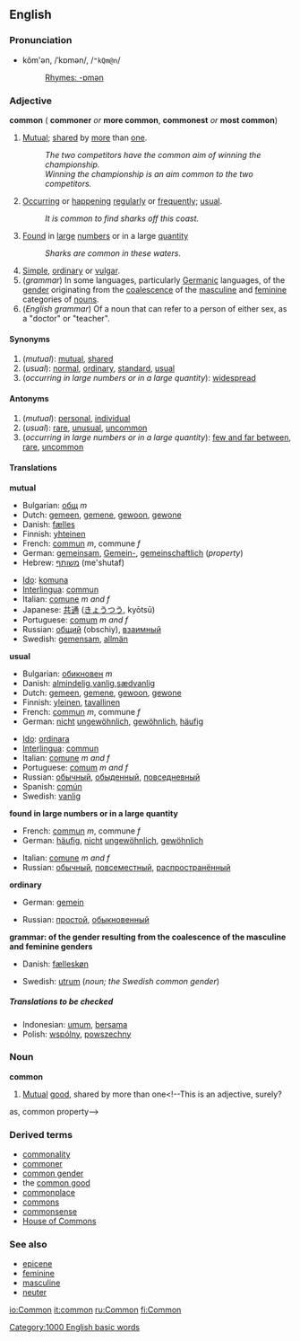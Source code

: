 ==English==
===Pronunciation=== 
*kŏm'ən, /ˈkɒmən/, /<tt>"kQm@n</tt>/
*:[[Rhymes:English:-ɒmən|Rhymes: -ɒmən]]

=== Adjective ===
'''common''' ({{compar}} '''commoner''' ''or'' '''more common''', {{superl}} '''commonest''' ''or'' '''most common''')

#[[Mutual]]; [[share]]d by [[more]] than [[one]].
#:''The two competitors have the common aim of winning the championship.''
#:''Winning the championship is an aim common to the two competitors.''
#[[Occur]]ring or [[happen]]ing [[regularly]] or [[frequently]]; [[usual]].
#:''It is common to find sharks off this coast.''
#[[Found]] in [[large]] [[number]]s or in a large [[quantity]]
#:''Sharks are common in these waters.''
#[[Simple]], [[ordinary]] or [[vulgar]].
#(''grammar'') In some languages, particularly [[Germanic]] languages, of the [[gender]] originating from the [[coalescence]] of the [[masculine]] and [[feminine]] categories of [[noun]]s.
#(''English grammar'') Of a noun that can refer to a person of either sex, as a "doctor" or "teacher".

====Synonyms====
#(''mutual''): [[mutual]], [[shared]]
#(''usual''): [[normal]], [[ordinary]], [[standard]], [[usual]]
#(''occurring in large numbers or in a large quantity''): [[widespread]]

====Antonyms====
#(''mutual''): [[personal]], [[individual]]
#(''usual''): [[rare]], [[unusual]], [[uncommon]]
#(''occurring in large numbers or in a large quantity''): [[few and far between]], [[rare]], [[uncommon]]

==== Translations ====
'''mutual'''
{{top}}
*Bulgarian: [[общ]] ''m''
*Dutch: [[gemeen]], [[gemene]], [[gewoon]], [[gewone]]
*Danish: [[fælles]]
*Finnish: [[yhteinen]]
*French: [[commun#French|commun]] ''m'', commune ''f''
*German: [[gemeinsam]], [[Gemein-]], [[gemeinschaftlich]] (''property'')
*Hebrew: [[משותף]] (me'shutaf)
{{mid}}
*[[Ido]]: [[komuna]]
*[[Interlingua]]: [[commun#Interlingua|commun]]
*Italian: [[comune]] ''m and f''
*Japanese: [[共通]] ([[きょうつう]], kyōtsū)
*Portuguese: [[comum]] ''m and f''
*Russian: [[общий]] (obschiy), [[взаимный]]
*Swedish: [[gemensam]], [[allmän]]
{{bottom}}

'''usual'''
{{top}}
*Bulgarian: [[обикновен]] ''m''
*Danish: [[almindelig]],[[vanlig]],[[sædvanlig]]
*Dutch: [[gemeen]], [[gemene]], [[gewoon]], [[gewone]]
*Finnish: [[yleinen]], [[tavallinen]]
*French: [[commun]] ''m'', commune ''f''
*German: [[nicht]] [[ungewöhnlich]], [[gewöhnlich]], [[häufig]]
{{mid}}
*[[Ido]]: [[ordinara]]
*[[Interlingua]]: [[commun#Interlingua|commun]]
*Italian: [[comune]] ''m and f''
*Portuguese: [[comum]] ''m and f''
*Russian: [[обычный]], [[обыденный]], [[повседневный]]
*Spanish: [[común]]
*Swedish: [[vanlig]]
{{bottom}}

'''found in large numbers or in a large quantity'''
{{top}}
*French: [[commun#French|commun]] ''m'', commune ''f''
*German: [[häufig]], [[nicht]] [[ungewöhnlich]], [[gewöhnlich]]
{{mid}}
*Italian: [[comune]] ''m and f''
*Russian: [[обычный]], [[повсеместный]], [[распространённый]]
{{bottom}}

'''ordinary'''
{{top}}
*German: [[gemein]]
{{mid}}
*Russian: [[простой]], [[обыкновенный]]
{{bottom}}

'''grammar: of the gender resulting from the coalescence of the masculine and feminine genders'''
{{top}}
*Danish: [[fælleskøn]]
{{mid}}
*Swedish: [[utrum]] (''noun; the Swedish common gender'')
{{bottom}}

=====Translations to be checked=====
<!--Remove this section once all of the translations below have been moved into the tables above.-->
{{checktrans}}

*Indonesian: [[umum]], [[sama|bersama]]
*Polish: [[wspólny]], [[powszechny]]

===Noun===
'''common'''

#[[Mutual]] [[good]], shared by more than one<!--This is an adjective, surely?
; as, common property-->

===Derived terms===
*[[commonality]]
*[[commoner]]
*[[common gender]]
*the [[common good]]
*[[commonplace]]
*[[commons]]
*[[commonsense]]
*[[House of Commons]]

===See also===
*[[epicene]]
*[[feminine]]
*[[masculine]]
*[[neuter]]

[[Category:1000 English basic words]]

[[io:Common]]
[[it:common]]
[[ru:Common]]
[[fi:Common]]